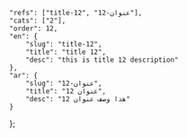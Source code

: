 ---
---
    "refs": ["title-12", "عنوان-12"],
	"cats": ["2"],
	"order": 12,
	"en": {
		"slug": "title-12",
        "title": "title 12",
		"desc": "this is title 12 description"
	},
	"ar": {
		"slug": "عنوان-12",
        "title": "عنوان 12",
		"desc": "هذا وصف عنوان 12"
	}
};